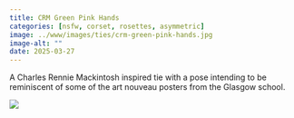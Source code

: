 ```yaml
---
title: CRM Green Pink Hands
categories: [nsfw, corset, rosettes, asymmetric]
image: ../www/images/ties/crm-green-pink-hands.jpg
image-alt: ""
date: 2025-03-27
---
```


A Charles Rennie Mackintosh inspired tie with a pose intending to be reminiscent of some of the art nouveau posters from the Glasgow school.

![](../www/images/ties/crm-green-pink-hands.jpg)

